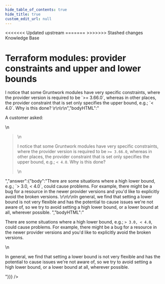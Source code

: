```yaml
---
hide_table_of_contents: true
hide_title: true
custom_edit_url: null
---
```



<head>
<<<<<<< Updated upstream
  <link rel="canonical" href="https://github.com/tnn-tnn-tnn-tnn-tnn-gruntwork-io/knowledge-base/discussions/208" />
=======
  <link rel="canonical" href="https://github.com/tnn-gruntwork-io/knowledge-base/discussions/208" />
>>>>>>> Stashed changes
</head>

<CenterLayout>
<span className="searchCategory">Knowledge Base</span>
<h1>Terraform modules: provider constraints and upper and lower bounds</h1>
<GitHub discussion={{"id":"D_kwDOF8slf84AO0PN","number":208,"author":{"login":"zackproser"},"title":"Terraform modules: provider constraints and upper and lower bounds","body":"A customer asked: \r\n> I notice that some Gruntwork modules have very specific constraints, where the provider version is required to be `>= 3.66.0`, whereas in other places, the provider constraint that is set only specifies the upper bound, e.g.; `< 4.0`. Why is this done? \r\n\r\n","bodyHTML":"<p dir=\"auto\">A customer asked:</p>\n<blockquote>\n<p dir=\"auto\">I notice that some Gruntwork modules have very specific constraints, where the provider version is required to be <code class=\"notranslate\">&gt;= 3.66.0</code>, whereas in other places, the provider constraint that is set only specifies the upper bound, e.g.; <code class=\"notranslate\">&lt; 4.0</code>. Why is this done?</p>\n</blockquote>","answer":{"body":"There are some situations where a high lower bound, e.g.; `> 3.0, < 4.0`, could cause problems. For example, there might be a bug for a resource in the newer provider versions and you'd like to explicitly avoid the broken versions. \r\n\r\nIn general, we find that setting a lower bound is not very flexible and has the potential to cause issues we're not aware of, so we try to avoid setting a high lower bound, or a lower bound at all, wherever possible. ","bodyHTML":"<p dir=\"auto\">There are some situations where a high lower bound, e.g.; <code class=\"notranslate\">&gt; 3.0, &lt; 4.0</code>, could cause problems. For example, there might be a bug for a resource in the newer provider versions and you'd like to explicitly avoid the broken versions.</p>\n<p dir=\"auto\">In general, we find that setting a lower bound is not very flexible and has the potential to cause issues we're not aware of, so we try to avoid setting a high lower bound, or a lower bound at all, wherever possible.</p>"}}} />

</CenterLayout>
  

<!-- ##DOCS-SOURCER-START
{
  "sourcePlugin": "github-discussions",
  "hash": "5bd1cf7e8b568152ade75a5c4064730d"
}
##DOCS-SOURCER-END -->
